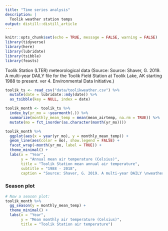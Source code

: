 ```yaml
---
title: "Time series analysis"
description: |
  Toolik weather station temps
output: distill::distill_article
---
```


```r
knitr::opts_chunk$set(echo = TRUE, message = FALSE, warning = FALSE)
library(tidyverse)
library(here)
library(lubridate)
library(tsibble)
library(feasts)
```

Toolik Station (LTER) meteorological data (Source: Source: Shaver, G. 2019. A multi-year DAILY file for the Toolik Field Station at Toolik Lake, AK starting 1988 to present. ver 4. Environmental Data Initiative.)

```r
toolik_ts <- read_csv("data/toolikweather.csv") %>% 
  mutate(date = lubridate::mdy(date)) %>% 
  as_tsibble(key = NULL, index = date)

toolik_month <- toolik_ts %>% 
  index_by(yr_mo = ~yearmonth(.)) %>% 
  summarize(monthly_mean_temp = mean(mean_airtemp, na.rm = TRUE)) %>%
  mutate(mo = fct_inorder(as.character(month(yr_mo))))
```

```r
toolik_month %>% 
  ggplot(aes(x = year(yr_mo), y = monthly_mean_temp)) +
  geom_line(aes(color = mo), show.legend = FALSE) +
  facet_wrap(~month(yr_mo, label = TRUE)) +
  theme_minimal() +
  labs(x = "Year",
       y = "Annual mean air temperature (Celsius)",
       title = "Toolik Station mean annual air temperature",
       subtitle = "1988 - 2018",
       caption = "Source: Shaver, G. 2019. A multi-year DAILY \nweather file for the Toolik Field Station at Toolik Lake, AK\n starting 1988 to present. ver 4. Environmental Data Initiative.")
```


### Season plot

```r
# Now a season plot: 
toolik_month %>% 
  gg_season(y = monthly_mean_temp) +
  theme_minimal() +
  labs(x = "Year",
       y = "Mean monthly air temperature (Celsius)",
       title = "Toolik Station air temperature")
```



